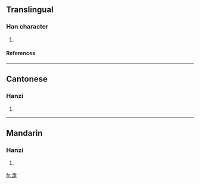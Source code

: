 ==Translingual==
===Han character===
{{Han char|rn=103|rad=疋|as=03|sn=8|four=5080<sub>1</sub>|canj=十中卜人 (JLYO)}}
# {{defn|Han|sort=疋03}}
====References====
{{Han ref|kx=0767.190|dkj=21997|dj=1177.200|hdz=42749.040|uh=758C|ud=30092|bh=CD73|bd=52595}}

----
==Cantonese==
===Hanzi===
{{yue-hanzi|jyut=|y=jit6}}
# {{defn|Cantonese}}

----
==Mandarin==
===Hanzi===
{{cmn-hanzi|pin=[[niè]] (nie4), [[shù]] (shu4)|wg=nieh<sup>4</sup>, shu<sup>4</sup>}}
# {{defn|Mandarin}}

[[fr:疌]]